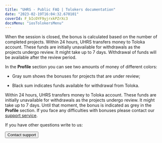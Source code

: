 ```yaml
---
title: "UHRS - Public FAQ | Tolokers documentation"
date: "2023-02-19T16:04:32.670101"
coverId: F_bIcOYF9yjrxkPZrXc3
docsMenu: "iosTolokersMenu"
---
```



<UHRSContent/>

<Cut title="When will I get a bonus?">

When the session is closed, the bonus is calculated based on the number of completed projects. Within 24 hours, UHRS transfers money to Toloka account. These funds are initially unavailable for withdrawals as the projects undergo review. It might take up to 7 days. Withdrawal of funds will be available after the review period.

In the **Profile** section you can see two amounts of money of different colors:

- Gray sum shows the bonuses for projects that are under review;

- Black sum indicates funds available for withdrawal from Toloka.

</Cut>

<Cut title="I didn't receive the payment for the project. Why?">

Within 24 hours, UHRS transfers money to Toloka account. These funds are initially unavailable for withdrawals as the projects undergo review. It might take up to 7 days. Until that moment, the bonus is indicated as grey in the **Profile** section. If you face any difficulties with bonuses please contact our [support service](../troubleshooting/support?form-source=uhrs-faq#contact).

</Cut>

If you have other questions write to us:

<Button view="defaultInverse" size="l" type="link" url="../troubleshooting/support?form-source=uhrs-faq#contact">Contact support</Button>
